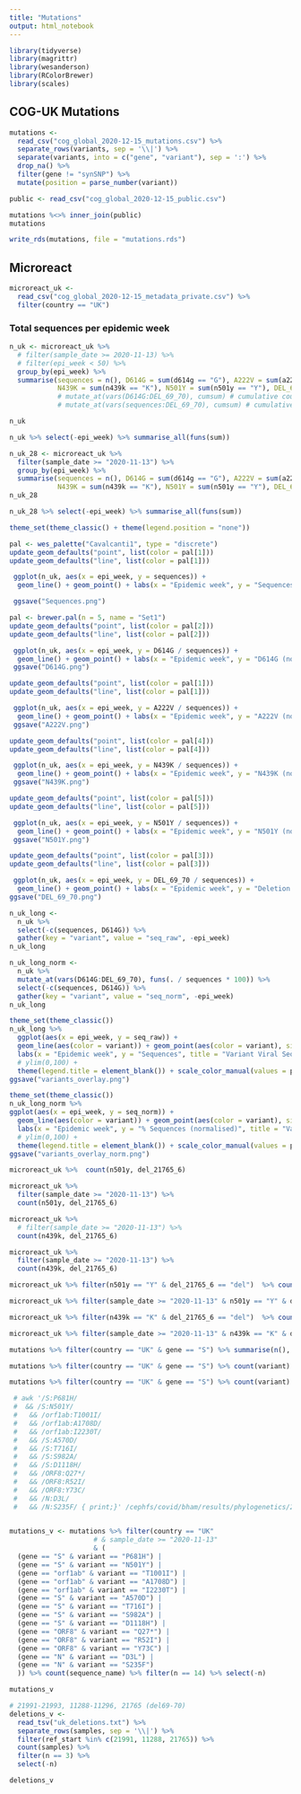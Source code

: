 ```yaml
---
title: "Mutations"
output: html_notebook
---
```

```r
library(tidyverse)
library(magrittr)
library(wesanderson)
library(RColorBrewer)
library(scales)
```
## COG-UK Mutations
```r
mutations <- 
  read_csv("cog_global_2020-12-15_mutations.csv") %>% 
  separate_rows(variants, sep = '\\|') %>% 
  separate(variants, into = c("gene", "variant"), sep = ':') %>% 
  drop_na() %>%
  filter(gene != "synSNP") %>%
  mutate(position = parse_number(variant))

public <- read_csv("cog_global_2020-12-15_public.csv")

mutations %<>% inner_join(public)
mutations
```
```r
write_rds(mutations, file = "mutations.rds")
```
## Microreact
```r
microreact_uk <- 
  read_csv("cog_global_2020-12-15_metadata_private.csv") %>%  
  filter(country == "UK")
```
### Total sequences per epidemic week

```r
n_uk <- microreact_uk %>% 
  # filter(sample_date >= 2020-11-13) %>% 
  # filter(epi_week < 50) %>%
  group_by(epi_week) %>%
  summarise(sequences = n(), D614G = sum(d614g == "G"), A222V = sum(a222v == "V"), 
            N439K = sum(n439k == "K"), N501Y = sum(n501y == "Y"), DEL_69_70 = sum(del_21765_6 == "del")) # %>%
            # mutate_at(vars(D614G:DEL_69_70), cumsum) # cumulative counts
            # mutate_at(vars(sequences:DEL_69_70), cumsum) # cumulative counts to normalise against cumulative sequences

n_uk
```
```r
n_uk %>% select(-epi_week) %>% summarise_all(funs(sum))
```

```r
n_uk_28 <- microreact_uk %>% 
  filter(sample_date >= "2020-11-13") %>%
  group_by(epi_week) %>%
  summarise(sequences = n(), D614G = sum(d614g == "G"), A222V = sum(a222v == "V"), 
            N439K = sum(n439k == "K"), N501Y = sum(n501y == "Y"), DEL_69_70 = sum(del_21765_6 == "del"))
n_uk_28
```
```r
n_uk_28 %>% select(-epi_week) %>% summarise_all(funs(sum))
```


```r
theme_set(theme_classic() + theme(legend.position = "none"))

pal <- wes_palette("Cavalcanti1", type = "discrete")
update_geom_defaults("point", list(color = pal[1]))
update_geom_defaults("line", list(color = pal[1]))

 ggplot(n_uk, aes(x = epi_week, y = sequences)) + 
  geom_line() + geom_point() + labs(x = "Epidemic week", y = "Sequences", title = "Sequences per Week")

 ggsave("Sequences.png")
```
```r
pal <- brewer.pal(n = 5, name = "Set1")
update_geom_defaults("point", list(color = pal[2]))
update_geom_defaults("line", list(color = pal[2]))

 ggplot(n_uk, aes(x = epi_week, y = D614G / sequences)) + 
  geom_line() + geom_point() + labs(x = "Epidemic week", y = "D614G (normalised)", title = "D614G") + ylim(0,1)
 ggsave("D614G.png")

```

```r
update_geom_defaults("point", list(color = pal[1]))
update_geom_defaults("line", list(color = pal[1]))

 ggplot(n_uk, aes(x = epi_week, y = A222V / sequences)) + 
  geom_line() + geom_point() + labs(x = "Epidemic week", y = "A222V (normalised)", title = "A222V") + ylim(0,1)
 ggsave("A222V.png")

```
```r
update_geom_defaults("point", list(color = pal[4]))
update_geom_defaults("line", list(color = pal[4]))

 ggplot(n_uk, aes(x = epi_week, y = N439K / sequences)) + 
  geom_line() + geom_point() + labs(x = "Epidemic week", y = "N439K (normalised)", title = "N439K") + ylim(0,1)
 ggsave("N439K.png")

```

```r
update_geom_defaults("point", list(color = pal[5]))
update_geom_defaults("line", list(color = pal[5]))

 ggplot(n_uk, aes(x = epi_week, y = N501Y / sequences)) + 
  geom_line() + geom_point() + labs(x = "Epidemic week", y = "N501Y (normalised)", title = "N501Y") + ylim(0,1)
 ggsave("N501Y.png")

```
```r
update_geom_defaults("point", list(color = pal[3]))
update_geom_defaults("line", list(color = pal[3]))

 ggplot(n_uk, aes(x = epi_week, y = DEL_69_70 / sequences)) + 
  geom_line() + geom_point() + labs(x = "Epidemic week", y = "Deletion 69-70 (normalised)", title = "Deletion 69-70") + ylim(0,1)
ggsave("DEL_69_70.png")
```
```r
n_uk_long <- 
  n_uk %>% 
  select(-c(sequences, D614G)) %>% 
  gather(key = "variant", value = "seq_raw", -epi_week) 
n_uk_long
```
```r
n_uk_long_norm <- 
  n_uk %>% 
  mutate_at(vars(D614G:DEL_69_70), funs(. / sequences * 100)) %>%
  select(-c(sequences, D614G)) %>% 
  gather(key = "variant", value = "seq_norm", -epi_week) 
n_uk_long
```

```r
theme_set(theme_classic())
n_uk_long %>% 
  ggplot(aes(x = epi_week, y = seq_raw)) + 
  geom_line(aes(color = variant)) + geom_point(aes(color = variant), size = 0.25) +
  labs(x = "Epidemic week", y = "Sequences", title = "Variant Viral Sequences per Week")  +  
  # ylim(0,100) + 
  theme(legend.title = element_blank()) + scale_color_manual(values = pal) 
ggsave("variants_overlay.png")
```
```r
theme_set(theme_classic())
n_uk_long_norm %>% 
ggplot(aes(x = epi_week, y = seq_norm)) + 
  geom_line(aes(color = variant)) + geom_point(aes(color = variant), size = 0.25) +
  labs(x = "Epidemic week", y = "% Sequences (normalised)", title = "Variant Viral Sequences per Week (Normalised)")  +  
  # ylim(0,100) + 
  theme(legend.title = element_blank()) + scale_color_manual(values = pal) 
ggsave("variants_overlay_norm.png")
```


```r
microreact_uk %>%  count(n501y, del_21765_6)
```

```r
microreact_uk %>%  
  filter(sample_date >= "2020-11-13") %>% 
  count(n501y, del_21765_6)

```
```r
microreact_uk %>%  
  # filter(sample_date >= "2020-11-13") %>% 
  count(n439k, del_21765_6)

```
```r
microreact_uk %>%  
  filter(sample_date >= "2020-11-13") %>% 
  count(n439k, del_21765_6)

```
```r

microreact_uk %>% filter(n501y == "Y" & del_21765_6 == "del")  %>% count(lineage) %>% arrange(desc(n))
```
```r

microreact_uk %>% filter(sample_date >= "2020-11-13" & n501y == "Y" & del_21765_6 == "del")  %>% count(lineage) %>% arrange(desc(n))
```
```r

microreact_uk %>% filter(n439k == "K" & del_21765_6 == "del")  %>% count(lineage) %>% arrange(desc(n))
```
```r

microreact_uk %>% filter(sample_date >= "2020-11-13" & n439k == "K" & del_21765_6 == "del")  %>% count(lineage) %>% arrange(desc(n))
```
```r
mutations %>% filter(country == "UK" & gene == "S") %>% summarise(n(), n_distinct(sequence_name))
```
```r
mutations %>% filter(country == "UK" & gene == "S") %>% count(variant)  %>% filter(n >1) %>% summarise(sum(n))
```


```r
mutations %>% filter(country == "UK" & gene == "S") %>% count(variant) %>% filter(n >100) %>% summarise(sum(n))
```
```r
 # awk '/S:P681H/
 #  && /S:N501Y/
 #   && /orf1ab:T1001I/ 
 #   && /orf1ab:A1708D/ 
 #   && /orf1ab:I2230T/ 
 #   && /S:A570D/ 
 #   && /S:T716I/ 
 #   && /S:S982A/ 
 #   && /S:D1118H/ 
 #   && /ORF8:Q27*/ 
 #   && /ORF8:R52I/ 
 #   && /ORF8:Y73C/ 
 #   && /N:D3L/ 
 #   && /N:S235F/ { print;}' /cephfs/covid/bham/results/phylogenetics/20201215/metadata/cog_global_2020-12-15_mutations.csv
 

mutations_v <- mutations %>% filter(country == "UK" 
                     # & sample_date >= "2020-11-13" 
                     & (
  (gene == "S" & variant == "P681H") | 
  (gene == "S" & variant == "N501Y") | 
  (gene == "orf1ab" & variant == "T1001I") | 
  (gene == "orf1ab" & variant == "A1708D") | 
  (gene == "orf1ab" & variant == "I2230T") | 
  (gene == "S" & variant == "A570D") | 
  (gene == "S" & variant == "T716I") | 
  (gene == "S" & variant == "S982A") | 
  (gene == "S" & variant == "D1118H") | 
  (gene == "ORF8" & variant == "Q27*") | 
  (gene == "ORF8" & variant == "R52I") |
  (gene == "ORF8" & variant == "Y73C") | 
  (gene == "N" & variant == "D3L") | 
  (gene == "N" & variant == "S235F") 
  )) %>% count(sequence_name) %>% filter(n == 14) %>% select(-n)

mutations_v
```

```r

# 21991-21993, 11288-11296, 21765 (del69-70)
deletions_v <- 
  read_tsv("uk_deletions.txt") %>% 
  separate_rows(samples, sep = '\\|') %>% 
  filter(ref_start %in% c(21991, 11288, 21765)) %>% 
  count(samples) %>% 
  filter(n == 3) %>% 
  select(-n)

deletions_v
```

